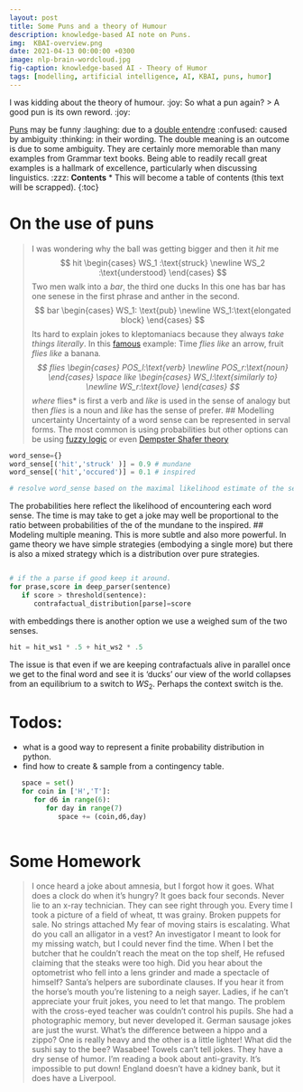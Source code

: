 ```yaml
---
layout: post
title: Some Puns and a theory of Humour
description: knowledge-based AI note on Puns.
img:  KBAI-overview.png
date: 2021-04-13 00:00:00 +0300
image: nlp-brain-wordcloud.jpg
fig-caption: knowledge-based AI - Theory of Humor
tags: [modelling, artificial intelligence, AI, KBAI, puns, humor] 
---
```

I was kidding about the theory of humour. :joy: 
So what a pun again?
> A good pun is its own reword.  :joy: 

[Puns](https://en.wikipedia.org/wiki/Pun) may be funny :laughing: due to a [double entendre](https://en.wikipedia.org/wiki/Double_entendre)  :confused:  caused by ambiguity :thinking:  in their wording. The double meaning is an outcome is due to some ambiguity. They are certainly more memorable than many examples from Grammar text books. Being able to readily recall great examples is a hallmark of excellence, particularly when discussing linguistics. :zzz:
<!--more-->
**Contents**
* This will become a table of contents (this text will be scrapped).
{:toc}

# On the use of puns

>I was wondering why the ball was getting bigger and then it *hit* me
$$
hit
\begin{cases}
WS_1 :\text{struck} \newline
WS_2 :\text{understood}
\end{cases}
$$
>Two men walk into a *bar*, the third one ducks
In this one has bar has one senese in the first phrase and anther in the second.
$$
bar
\begin{cases}
WS_1: \text{pub} \newline
WS_1:\text{elongated block}
\end{cases}
$$
>Its hard to explain jokes to kleptomaniacs because they always *take things literally*.
In this [famous](https://en.wikipedia.org/wiki/Time_flies_like_an_arrow;_fruit_flies_like_a_banana) example:
>Time *flies like* an arrow, fruit *flies like* a banana*.
$$
flies
\begin{cases}
POS_l:\text{verb} \newline
POS_r:\text{noun}
\end{cases}
\space like
\begin{cases}
WS_l:\text{similarly to} \newline
WS_r:\text{love}
\end{cases}
$$
where *flies* is first a verb and *like* is used in the sense of analogy but then *flies* is a noun and *like* has the sense of prefer.
## Modelling uncertainty
Uncertainty of a word sense can be represented in serval forms. The most common is using probabilities but other options can be using [fuzzy logic](https://en.wikipedia.org/wiki/Fuzzy_logic) or even [Dempster Shafer theory](https://en.wikipedia.org/wiki/Dempster%E2%80%93Shafer_theory)

```python
word_sense={}
word_sense[('hit','struck' )] = 0.9 # mundane
word_sense[('hit','occured')] = 0.1 # inspired

# resolve word_sense based on the maximal likelihood estimate of the sequence
```

The probabilities here reflect the likelihood of encountering each word sense. The time is may take to get a joke may well be proportional to the ratio between probabilities of the of the mundane to the inspired.
## Modeling multiple meaning.
This is more subtle and also more powerful. In game theory we have simple strategies (embodying a single more) but there is also a mixed strategy which is a distribution over pure strategies.

```python

# if the a parse if good keep it around.
for prase,score in deep_parser(sentence)
   if score > threshold(sentence):
      contrafactual_distribution[parse]=score
```
with embeddings there is another option we use a weighed sum of the two senses.
```python
hit = hit_ws1 * .5 + hit_ws2 * .5
```
The issue is that even if we are keeping contrafactuals alive in parallel once we get to the final word and see it is 'ducks' our view of the world collapses from an equilibrium to a switch to $WS_2$. Perhaps the context switch is the.

# Todos:
 - what is a good way to represent a finite probability distribution in python.
 - find how to create & sample from a contingency table.
```python
   space = set()
   for coin in ['H','T']:
      for d6 in range(6):
         for day in range(7)
            space += (coin,d6,day)
   
```

# Some Homework 
> I once heard a joke about amnesia, but I forgot how it goes.
> What does a clock do when it’s hungry? It goes back four seconds.
> Never lie to an x-ray technician. They can see right through you.
> Every time I took a picture of a field of wheat, tt was grainy.
> Broken puppets for sale. No strings attached
> My fear of moving stairs is escalating.
> What do you call an alligator in a vest? An investigator
> I meant to look for my missing watch, but I could never find the time.
> When I bet the butcher that he couldn't reach the meat on the top shelf, He refused claiming that the steaks were too high.
> Did you hear about the optometrist who fell into a lens grinder and made a spectacle of himself?
> Santa's helpers are subordinate clauses.
> If you hear it from the horse's mouth you're listening to a neigh sayer.
> Ladies, if he can’t appreciate your fruit jokes, you need to let that mango.
> The problem with the cross-eyed teacher was couldn’t control his pupils.
> She had a photographic memory, but never developed it.
> German sausage jokes are just the wurst.
> What’s the difference between a hippo and a zippo? One is really heavy and the other is a little lighter!
> What did the sushi say to the bee? Wasabee!
> Towels can’t tell jokes. They have a dry sense of humor.
> I’m reading a book about anti-gravity. It’s impossible to put down!
> England doesn’t have a kidney bank, but it does have a Liverpool.
